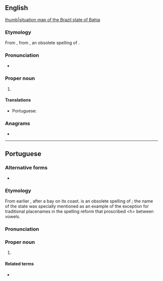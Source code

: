 {{also|bahia|bahía}}
==English==
{{wikipedia}}
[[file:Bahia in Brazil.svg|thumb|[[situation map]] of the Brazil state of Bahia]]

===Etymology===
From {{bor|en|pt|Bahia}}, from {{m|pt|bahia}}, an obsolete spelling of {{m|pt|baía||bay}}.

===Pronunciation===
* {{IPA|/bəˈhiːə/|/bɒˈiːə/|lang=en}}

===Proper noun===
{{en-proper noun}}

# {{place:Brazil/state|en|capital=Salvador|region=Northeast Region}}

====Translations====
{{trans-top|state in northeastern Brazil}}
* Portuguese: {{t+|pt|Bahia|f}}
{{trans-mid}}
{{trans-bottom}}

===Anagrams===
* {{anagrams|en|a=aabhi|Abiah|Baha'i|Bahai|Bahá'í}}

----

==Portuguese==

===Alternative forms===
* {{l|pt|Baía}} {{q|dated in Brazil|occasionally used in Portugal}}

===Etymology===
From earlier {{m|pt|Bahia de Todos os Santos||Bay of All Saints}}, after a bay on its coast. {{m|pt|bahia|Bahia}} is an obsolete spelling of {{m|pt|baía||bay}}; the name of the state was specially mentioned as an example of the exception for traditional placenames in the spelling reform that proscribed &lt;h&gt; between vowels.

===Pronunciation===
{{IPA|[baˈi.ɐ]|lang=pt}}

===Proper noun===
{{pt-proper noun|f}}

# {{place|pt|state|macroregion/pt:Northeast Region|c/pt:Brazil|capital=pt:Salvador}}
#: {{syn|pt|BH}} {{gloss|abbreviation}}

====Related terms====
* {{l|pt|baiano}} {{gloss|[[demonym]]}}